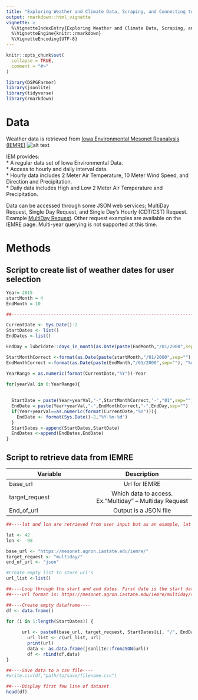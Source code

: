 ```yaml
---
title: "Exploring Weather and Climate Data, Scraping, and Connecting to the Dashboard"
output: rmarkdown::html_vignette
vignette: >
  %\VignetteIndexEntry{Exploring Weather and Climate Data, Scraping, and Connecting to the Dashboard}
  %\VignetteEngine{knitr::rmarkdown}
  %\VignetteEncoding{UTF-8}
---
```


```r
knitr::opts_chunk$set(
  collapse = TRUE,
  comment = "#>"
)
```

```r
library(DSPGFarmer)
library(jsonlite)
library(tidyverse)
library(rmarkdown)
```

# Data

Weather data is retrieved from [Iowa Environmental Mesonet Reanalysis (IEMRE)](https://mesonet.agron.iastate.edu/iemre/) ![alt text](https://mesonet.agron.iastate.edu/images/logo_small.png "IEM")  


IEM provides:  
* A regular data set of Iowa Environmental Data.  
* Access to hourly and daily interval data.  
* Hourly data includes 2 Meter Air Temperature, 10 Meter Wind Speed, and Direction and Precipitation.  
* Daily data includes High and Low 2 Meter Air Temperature and Precipitation. 

Data can be accessed through some JSON web services; MultiDay Request, Single Day Request, and Single Day's Hourly (CDT/CST) Request. Example [MultiDay Request](https://mesonet.agron.iastate.edu/iemre/multiday/2010-05-01/2010-09-30/42.54/-96.40/json). Other request examples are available on the IEMRE page. Multi-year querying is not supported at this time. 

  
# Methods

## Script to create list of weather dates for user selection

```r
Year= 2015
startMonth = 4
EndMonth = 10

##----------------------------------------------------------------------------

CurrentDate <- Sys.Date()-2
StartDates <- list()
EndDates <-list()

EndDay = lubridate::days_in_month(as.Date(paste(EndMonth,"/01/2000",sep="")))

StartMonthCorrect <-format(as.Date(paste(startMonth,"/01/2000",sep=""), "%m/%d/%y"),"%m")
EndMonthCorrect <-format(as.Date(paste(EndMonth,"/01/2000",sep=""), "%m/%d/%y"),"%m")

YearRange = as.numeric(format(CurrentDate,"%Y"))-Year

for(yearVal in 0:YearRange){
  
    
  StartDate = paste(Year+yearVal,"-",StartMonthCorrect,'-',"01",sep="")
  EndDate = paste(Year+yearVal,"-",EndMonthCorrect,"-",EndDay,sep="")
  if(Year+yearVal==as.numeric(format(CurrentDate,"%Y"))){
    EndDate <- format(Sys.Date()-2,"%Y-%m-%d")
  }
  StartDates <-append(StartDates,StartDate)
  EndDates <-append(EndDates,EndDate)
}
```

## Script to retrieve data from IEMRE


| Variable      | Description           
| ------------- |:-------------:                                               |
| base_url      | Url for IEMRE                                                |
| target_request| Which data to access. Ex.”Multiday” – Multiday Request       |
| End_of_url    | Output is a JSON file                                        |


```r

##----lat and lon are retrieved from user input but as an example, lat and lon will be provided here-----

lat <- 42
lon <- -98

base_url <- "https://mesonet.agron.iastate.edu/iemre/"
target_request <- "multiday/"
end_of_url <- "json"

#Create empty list to store url's
url_list <-list()

##----Loop through the start and end dates. First date is the start date, second date is the end date. Dates are paired.-----
##----url format is: https://mesonet.agron.iastate.edu/iemre/multiday/start_dates/end_dates/lat/lon/json------

##----Create empty dataframe----
df <- data.frame()

for (i in 1:length(StartDates)) {
      
      url <- paste0(base_url, target_request, StartDates[i], "/", EndDates[i], "/", lat, "/", lon, "/", end_of_url)
        url_list <- c(url_list, url)
        print(url)  
        data <- as.data.frame(jsonlite::fromJSON(url))
        df <- rbind(df,data)
}

##----Save data to a csv file----
#write.csv(df,"path/to/save/filename.csv")
```  
```r
##----Display first few line of dataset
head(df)
```


  